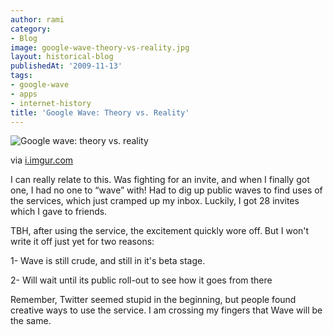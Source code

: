 ```yaml
---
author: rami
category:
- Blog
image: google-wave-theory-vs-reality.jpg
layout: historical-blog
publishedAt: '2009-11-13'
tags:
- google-wave
- apps
- internet-history
title: 'Google Wave: Theory vs. Reality'
---
```


![Google wave: theory vs. reality](/assets/images/content/blog/google-wave-theory-vs-reality.jpg)
  
via <a href="http://i.imgur.com/zVn91.jpg">i.imgur.com</a>
  
I can really relate to this. Was fighting for an invite, and when I finally got one, I had no one to “wave” with! Had to dig up public waves to find uses of the services, which just cramped up my inbox. Luckily, I got 28 invites which I gave to friends.
  
TBH, after using the service, the excitement quickly wore off. But I won't write it off just yet for two reasons:
  
  1- Wave is still crude, and still in it's beta stage. 

  2- Will wait until its public roll-out to see how it goes from there
  
Remember, Twitter seemed stupid in the beginning, but people found creative ways to use the service. I am crossing my fingers that Wave will be the same.